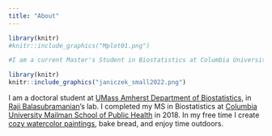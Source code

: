 ```yaml
---
title: "About"
---
```



```r
library(knitr)
#knitr::include_graphics("Mplot01.png")

#I am a current Master's Student in Biostatistics at Columbia University, interested in clinical research and statistical genetics. 
```

```r
library(knitr)
knitr::include_graphics("janiczek_small2022.png")
```

I am a doctoral student at [UMass Amherst Department of Biostatistics](https://www.umass.edu/sphhs/biostatistics), in [Raji Balasubramanian](https://raji-lab.github.io/)'s lab. I completed my MS in Biostatistics at [Columbia University Mailman School of Public Health](https://www.mailman.columbia.edu/) in 2018. In my free time I create [cozy watercolor paintings](mljaniczek.github.io/cozyrobots.html), bake bread, and enjoy time outdoors. 

